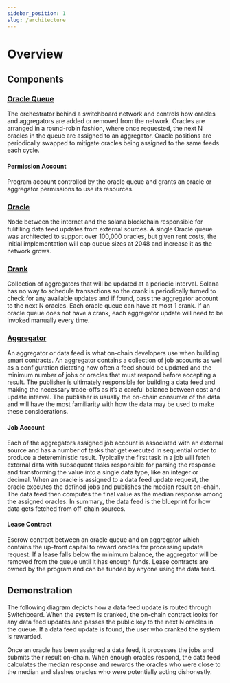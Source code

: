 ```yaml
---
sidebar_position: 1
slug: /architecture
---
```


# Overview

## Components


<MarkdownImage img="/img/architecture_overview.png" />

### [Oracle Queue](/architecture/oracle-queue)

The orchestrator behind a switchboard network and controls how oracles and aggregators are added or removed from the network. Oracles are arranged in a round-robin fashion, where once requested, the next N oracles in the queue are assigned to an aggregator. Oracle positions are periodically swapped to mitigate oracles being assigned to the same feeds each cycle.

#### Permission Account

Program account controlled by the oracle queue and grants an oracle or aggregator permissions to use its resources.

### [Oracle](/oracle)

Node between the internet and the solana blockchain responsible for fuliflling data feed updates from external sources. A single Oracle queue was architected to support over 100,000 oracles, but given rent costs, the initial implementation will cap queue sizes at 2048 and increase it as the network grows.

### [Crank](/architecture/crank)

Collection of aggregators that will be updated at a periodic interval. Solana has no way to schedule transactions so the crank is periodically turned to check for any available updates and if found, pass the aggregator account to the next N oracles. Each oracle queue can have at most 1 crank. If an oracle queue does not have a crank, each aggregator update will need to be invoked manually every time.

### [Aggregator](/architecture/aggregator)

An aggregator or data feed is what on-chain developers use when building smart contracts. An aggregator contains a collection of job accounts as well as a configuration dictating how often a feed should be updated and the minimum number of jobs or oracles that must respond before accepting a result. The publisher is ultimately responsible for building a data feed and making the necessary trade-offs as it’s a careful balance between cost and update interval. The publisher is usually the on-chain consumer of the data and will have the most familiarity with how the data may be used to make these considerations.

#### Job Account

Each of the aggregators assigned job account is associated with an external source and has a number of tasks that get executed in sequential order to produce a detereministic result. Typically the first task in a job will fetch external data with subsequent tasks responsible for parsing the response and transforming the value into a single data type, like an integer or decimal. When an oracle is assigned to a data feed update request, the oracle executes the defined jobs and publishes the median result on-chain. The data feed then computes the final value as the median response among the assigned oracles. In summary, the data feed is the blueprint for how data gets fetched from off-chain sources.

#### Lease Contract

Escrow contract between an oracle queue and an aggregator which contains the up-front capital to reward oracles for processing update request. If a lease falls below the minimum balance, the aggregator will be removed from the queue until it has enough funds. Lease contracts are owned by the program and can be funded by anyone using the data feed.

## Demonstration

The following diagram depicts how a data feed update is routed through Switchboard. When the system is cranked, the on-chain contract looks for any data feed updates and passes the public key to the next N oracles in the queue. If a data feed update is found, the user who cranked the system is rewarded.

Once an oracle has been assigned a data feed, it processes the jobs and submits their result on-chain. When enough oracles respond, the data feed calculates the median response and rewards the oracles who were close to the median and slashes oracles who were potentially acting dishonestly.

<MarkdownImage img="/img/data_feed_creation.png" lightBg="#232f3e" />
